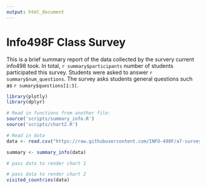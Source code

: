 ```yaml
---
output: html_document
---
```

# Info498F Class Survey

This is a brief summary report of the data collected by the survery current info498 took.
In total, `r summary$participants` number of students participated this survey. 
Students were asked to answer `r summary$num_questions`. 
The survey asks students general questions such as `r sumary$questions[1:3]`.

```r
library(plotly)
library(dplyr)

# Read in functions from another file:
source('scripts/summary_info.R')
source('scripts/chart2.R')

# Read in data
data <- read.csv("https://raw.githubusercontent.com/INFO-498F/a7-survey-data/master/intro_survey_data.csv")

summary <- summary_info(data)

```


```r
# pass data to render chart 1 
```


```r
# pass data to render chart 2
visited_countries(data)
```

